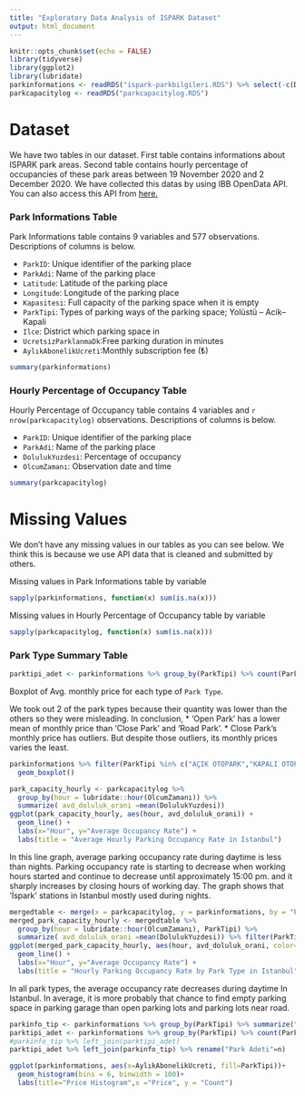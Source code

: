 ```yaml
---
title: "Exploratory Data Analysis of ISPARK Dataset"
output: html_document
---
```


```r
knitr::opts_chunk$set(echo = FALSE)
library(tidyverse)
library(ggplot2)
library(lubridate)
parkinformations <- readRDS("ispark-parkbilgileri.RDS") %>% select(-c(Distance,BosKapasite))
parkcapacitylog <- readRDS("parkcapacitylog.RDS")
```

# Dataset

We have two tables in our dataset. First table contains informations about ISPARK park areas. Second table contains hourly percentage of occupancies of these park areas between 19 November 2020 and 2 December 2020. We have collected this datas by using IBB OpenData API. You can also access this API from [here.](https://api.ibb.gov.tr/ispark/Park)

### Park Informations Table

Park Informations table contains 9 variables and 577 observations. Descriptions of columns is below.

* `ParkID`: Unique identifier of the parking place
* `ParkAdi`: Name of the parking place
* `Latitude`: Latitude of the parking place
* `Longitude`: Longitude of the parking place
* `Kapasitesi`: Full capacity of the parking space when it is empty
* `ParkTipi`: Types of parking ways of the parking space; Yolüstü – Acik-- Kapali
* `Ilce`: District which parking space in
* `UcretsizParklanmaDk`:Free parking duration in minutes
* `AylıkAbonelikUcreti`:Monthly subscription fee (₺)

```r
summary(parkinformations)
```



### Hourly Percentage of Occupancy Table

Hourly Percentage of Occupancy table contains 4 variables and `r nrow(parkcapacitylog)` observations. Descriptions of columns is below.

* `ParkID`: Unique identifier of the parking place
* `ParkAdi`: Name of the parking place
* `DolulukYuzdesi`: Percentage of occupancy
* `OlcumZamanı`: Observation date and time


```r
summary(parkcapacitylog)
```

# Missing Values

We don't have any missing values in our tables as you can see below. We think this is because we use API data that is cleaned and submitted by others.

Missing values in Park Informations table by variable

```r
sapply(parkinformations, function(x) sum(is.na(x)))
```

Missing values in Hourly Percentage of Occupancy table by variable

```r
sapply(parkcapacitylog, function(x) sum(is.na(x)))
```

### Park Type Summary Table

```r
parktipi_adet <- parkinformations %>% group_by(ParkTipi) %>% count(ParkTipi, sort = TRUE)

```

Boxplot of Avg. monthly price for each type of `Park Type`. 

We took out  2 of the park types because their quantity was lower than the others so they were misleading.
In conclusion,
* 'Open Park' has a lower mean of monthly price than 'Close Park' and 'Road Park'. 
* Close Park's monthly price has outliers. But despite those outliers, its monthly prices varies the least.

```r
parkinformations %>% filter(ParkTipi %in% c("AÇIK OTOPARK","KAPALI OTOPARK","YOL ÜSTÜ")) %>% ggplot(., aes(ParkTipi,AylıkAbonelikÜcreti)) +
  geom_boxplot()
```

```r
park_capacity_hourly <- parkcapacitylog %>%
  group_by(hour = lubridate::hour(OlcumZamanı)) %>%
  summarize( avd_doluluk_orani =mean(DolulukYuzdesi))
ggplot(park_capacity_hourly, aes(hour, avd_doluluk_orani)) +
  geom_line() +
  labs(x="Hour", y="Average Occupancy Rate") +
  labs(title = "Average Hourly Parking Occupancy Rate in Istanbul")
```

In this line graph, average parking occupancy rate during daytime is less than nights. Parking occupancy rate is starting to decrease when working hours started and continue to decrease until approximately 15:00 pm. and it sharply increases by closing hours of working day. The graph shows that 'İspark' stations in Istanbul mostly used during nights.

```r
mergedtable <- merge(x = parkcapacitylog, y = parkinformations, by = "ParkID", all.x = TRUE)
merged_park_capacity_hourly <- mergedtable %>%
  group_by(hour = lubridate::hour(OlcumZamanı), ParkTipi) %>%
  summarize( avd_doluluk_orani =mean(DolulukYuzdesi)) %>% filter(ParkTipi != "NA")
ggplot(merged_park_capacity_hourly, aes(hour, avd_doluluk_orani, color=ParkTipi)) +
  geom_line() +
  labs(x="Hour", y="Average Occupancy Rate") +
  labs(title = "Hourly Parking Occupancy Rate by Park Type in Istanbul")
```

In all park types, the average occupancy rate decreases during daytime In Istanbul. In average, it is more probably that chance to find empty parking space in parking garage than open parking lots and parking lots near road.  

```r
parkinfo_tip <- parkinformations %>% group_by(ParkTipi) %>% summarize("Toplam Kapasite"=sum(Kapasitesi), "Ortalama Kapatise"=mean(Kapasitesi), "Ortalama Ücretsiz Park Süresi" = mean(UcretsizParklanmaDk), "Ortalama Aylık Ücret" = mean(AylıkAbonelikÜcreti))
parktipi_adet <- parkinformations %>% group_by(ParkTipi) %>% count(ParkTipi, sort = TRUE)
#parkinfo_tip %>% left_join(parktipi_adet) 
parktipi_adet %>% left_join(parkinfo_tip) %>% rename("Park Adeti"=n) 
```


```r
ggplot(parkinformations, aes(x=AylıkAbonelikÜcreti, fill=ParkTipi))+
  geom_histogram(bins = 6, binwidth = 100)+
  labs(title="Price Histogram",x ="Price", y = "Count")
```

